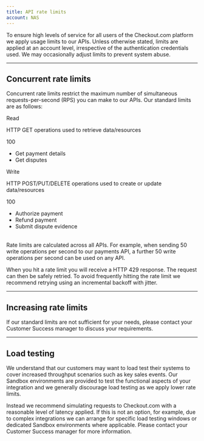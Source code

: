 ```yaml
---
title: API rate limits
account: NAS
---
```


To ensure high levels of service for all users of the Checkout.com platform we apply usage limits to our APIs. Unless otherwise stated, limits are applied at an account level, irrespective of the authentication credentials used. We may occasionally adjust limits to prevent system abuse.

---

## Concurrent rate limits

Concurrent rate limits restrict the maximum number of simultaneous requests-per-second (RPS) you can make to our APIs. Our standard limits are as follows:

<Table>
<TableHead headers={['Operation', 'Description', 'Limit (RPS)', 'Example operations']} sizes={['20%', 'auto', '10%', 'auto']}/>
<TableBody>
<TableRow>
<TableCell>

Read


</TableCell>
<TableCell>

HTTP GET operations used to retrieve data/resources

</TableCell>
<TableCell>

100

</TableCell>
<TableCell>

- Get payment details
- Get disputes

</TableCell>
</TableRow>
<TableRow>
<TableCell>

Write


</TableCell>
<TableCell>

HTTP POST/PUT/DELETE operations used to create or update data/resources

</TableCell>
<TableCell>

100

</TableCell>
<TableCell>

- Authorize payment
- Refund payment
- Submit dispute evidence

</TableCell>
</TableRow>
</TableBody>
</Table>

Rate limits are calculated across all APIs. For example, when sending 50 write operations per second to our payments API, a further 50 write operations per second can be used on any API.

When you hit a rate limit you will receive a HTTP 429 response. The request can then be safely retried. To avoid frequently hitting the rate limit we recommend retrying using an incremental backoff with jitter.

---

## Increasing rate limits

If our standard limits are not sufficient for your needs, please contact your Customer Success manager to discuss your requirements.

---

## Load testing

We understand that our customers may want to load test their systems to cover increased throughput scenarios such as key sales events. Our Sandbox environments are provided to test the functional aspects of your integration and we generally discourage load testing as we apply lower rate limits.

Instead we recommend simulating requests to Checkout.com with a reasonable level of latency applied. If this is not an option, for example, due to complex integrations we can arrange for specific load testing windows or dedicated Sandbox environments where applicable. Please contact your Customer Success manager for more information.